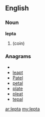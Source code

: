 ==English==

===Noun===
'''lepta'''

# {{plural of|[[lepton]]}} (coin)

===Anagrams===
* {{alphagram|aelpt}}
* [[leapt#English|leapt]]
* [[Patel#English|Patel]]
* [[petal#English|petal]]
* [[plate#English|plate]]
* [[pleat#English|pleat]]
* [[tepal#English|tepal]]

[[ar:lepta]]
[[my:lepta]]